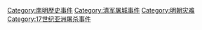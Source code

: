 [[Category:南明歷史事件|Category:南明歷史事件]]
[[Category:清军屠城事件|Category:清军屠城事件]]
[[Category:明朝灾难|Category:明朝灾难]]
[[Category:17世纪亚洲屠杀事件|Category:17世纪亚洲屠杀事件]]